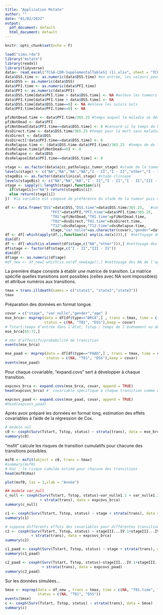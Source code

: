 ```yaml
---
title: "Application Mstate"
author: ""
date: "01/02/2022"
output:
  pdf_document: default
  html_document: default
---
```


```r
knitr::opts_chunk$set(echo = F)
```


```r
load("simu.rda")
library("mstate")
library(readxl)
library(tidyverse)
data<- read_excel("TCGA-CDR-SupplementalTableS1 (1).xlsx", sheet = "TCGA-CDR")
data$DSS.time <- as.numeric(data$DSS.time) #en entrée, les valeurs peuvent être des caractères
data$DSS <- as.numeric(data$DSS)
data$PFI.time <- as.numeric(data$PFI.time)
data$PFI <- as.numeric(data$PFI)
data$DSS.time[data$PFI.time > data$DSS.time] <- NA #enlève les tumeurs apparues après la mort
data$PFI.time[data$PFI.time > data$DSS.time] <- NA
data$DSS.time[data$DSS.time==0] <- NA #enlève les suivis nuls
data$PFI.time[data$PFI.time==0] <- NA 

pfiNotDead.time <- data$PFI.time/365.25 #temps auquel la maladie se déclare 0 -> 1, le temps est mis en années
pfiNotDead <- data$PFI
pfiNotDead[data$PFI.time==data$DSS.time] <- 0 #censuré si le temps de PFI est égal à la mort
dssDirect.time <- data$DSS.time/365.25 #temps pour la mort sans maladie préalable, 0 -> 2
dssDirect <- data$DSS
dssDirect[!data$PFI.time==data$DSS.time] <- 0
dssRelapse.time <- (data$DSS.time-data$PFI.time)/365.25  #temps de de la mort à partir de la maladie, 1 -> 2
dssRelapse.time[pfiNotDead==0] <- 0
dssRelapse <- data$DSS
dssRelapse[data$PFI.time==data$DSS.time] <- 0

stage <- as.factor(data$ajcc_pathologic_tumor_stage) #stade de la tumeur
levels(stage) <- c("NA","NA","NA","NA","I - II","I - II","other","I - II","I - II","I - II","I - II","I - II","I - II","I - II","III - IV","III - IV","III - IV","III - IV","III - IV","III - IV","III - IV","III - IV","other") #simplification des classes et nettoyage
stageBis <- as.factor(data$clinical_stage) #stade clinique
levels(stageBis) <- c("NA","NA","NA","I - II","I - II","I - II","III - IV","III - IV","III - IV",rep("I - II",14),rep("III - IV",6),"I - II",rep("III - IV",4)) #simplification des classes et nettoyage
stage <- sapply(1:length(stage),function(i){
  if(stage[i]=="NA") return(stageBis[i])
  else return(stage[i])
})  #la variable est composé de préférence du stade de la tumeur puis du stade clinique

df <- data.frame("DSS"=data$DSS,"DSS.time"=data$DSS.time/365.25,   #construction de la data frame
                     "PFI"=data$PFI,"PFI.time"=data$PFI.time/365.25,
                     "T01"=pfiNotDead,"T01.time"=pfiNotDead.time,
                     "T02"=dssDirect,"T02.time"=dssDirect.time,
                     "T12"=dssRelapse,"T12.time"=dssRelapse.time,
                     stage,"var_nulle"=as.character(covar),"gender"=data$gender,"age"=data$age_at_initial_pathologic_diagnosis,"type"=data$type)
df <- df[-which(apply(df,1,function(x) any(is.na(x)))),]  #nettoyage des NA sans stage
dim(df)
df <- df[-which(is.element(df$stage,c("NA","other"))),] #nettoyage des NA du stage
df$stage <- factor(df$stage,c("I - II","III - IV"))
dim(df)
df$age <- as.numeric(df$age)
#df_new <- df_new[-which(is.na(df_new$age)),] #nettoyage des NA de l'age

```


La première étape consiste à établir une matrice de transition. La matrice spécifie quelles transitions sont possibles (celles avec NA sont impossibles) et attribue numéros aux transitions.

```r
tmax = trans.illdeath(names = c("state1", "state2","state3"))
tmax
```

Préparation des données en format longue.

```r
covar = c("stage", "var_nulle","gender","age" )
mse_brca<- msprep(data = df[df$type=="BRCA",] , trans = tmax, time = c(NA, "T01.time", "DSS.time"),
                  status = c(NA, "T01", "DSS"),keep = covar)
# Tstart:temps d'entrée dans l'état, Tstop : temps de l'événement ou de censure, selon le statut.
mse_brca[65:72,]
```


```r
# nbr d'effectifs/probabilité de transition
events(mse_brca)
```

```r
mse_paad <- msprep(data = df[df$type=="PAAD",] , trans = tmax, time = c(NA, "T01.time", "DSS.time"),
                   status = c(NA, "T01", "DSS"),keep = covar)
events(mse_paad)
```
Pour chaque covariable, "expand.covs" sert à développer à chaque transition.

```r
expcovs_brca <- expand.covs(mse_brca, covar, append = TRUE)
head(expcovs_brca) #  covariable spécifique à chaque transition comme une variable distincte

expcovs_paad <- expand.covs(mse_paad, covar, append = TRUE)
#head(expcovs_paad) 
```
Après avoir préparé les données en format long, estimation des effets covariables à l'aide de la régression de Cox.

```r
# modele nul
c0 <- coxph(Surv(Tstart, Tstop, status) ~ strata(trans), data = mse_brca)
summary(c0)
```

"msfit" calcule les risques de transition cumulatifs pour chacune des transitions possibles.

```r
msf0 <- msfit(object = c0, trans = tmax) 
#summary(msf0)
# Haz : le risque cumulée estimé pour chacune des transitions
head(msf0$Haz)
```


```r
plot(msf0, las = 1,xlab = "Année")
```

```r
## modele var_null
c_null <- coxph(Surv(Tstart, Tstop, status)~var_nulle1.1 + var_nulle1.2 + var_nulle1.3 
                + strata(trans), data = expcovs_brca)
summary(c_null)
```

```r
c1 <- coxph(Surv(Tstart, Tstop, status) ~ stage + strata(trans), data = expcovs_brca)
summary(c1)
```


```r
# suppose différents effets des covariables pour différentes transitions 
c2 <- coxph(Surv(Tstart, Tstop, status) ~ stageIII...IV.1+stageIII...IV.2+stageIII...IV.3 
            + strata(trans), data = expcovs_brca)
summary(c2)

```


```r
c1_paad <- coxph(Surv(Tstart, Tstop, status) ~ stage + strata(trans), data = expcovs_paad) 
summary(c1_paad)
```


```r
c2_paad <- coxph(Surv(Tstart, Tstop, status)~stageIII...IV.1+stageIII...IV.2+stageIII...IV.3 
                 + strata(trans), data = expcovs_paad)
summary(c2_paad)
```
\newpage
Sur les données simulées...

```r
Smse <- msprep(data = df_new , trans = tmax, time = c(NA, "T01.time", "DSS.time"),
               status = c(NA, "T01", "DSS"))
events(Smse)
c <- coxph(Surv(Tstart, Tstop, status) ~ strata(trans), data = Smse)
summary(c)
```

